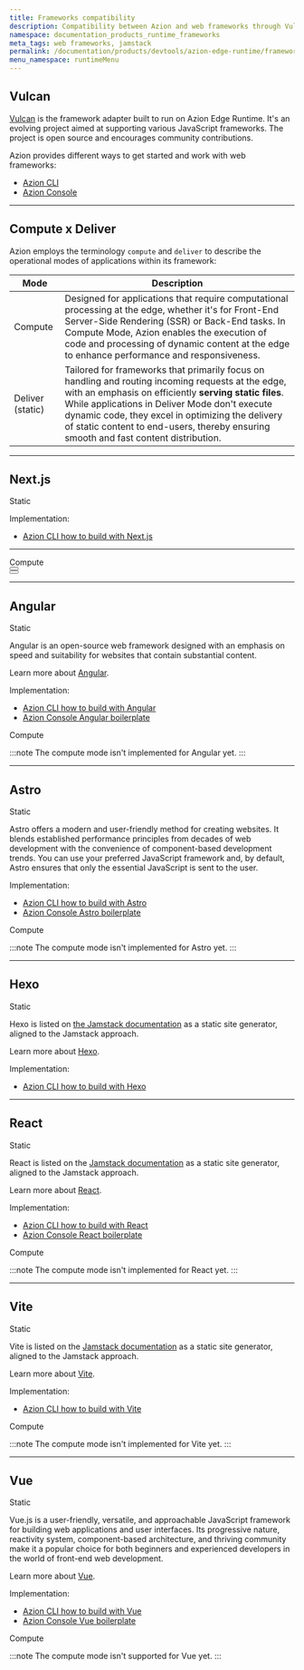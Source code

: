 ```yaml
---
title: Frameworks compatibility
description: Compatibility between Azion and web frameworks through Vulcan.
namespace: documentation_products_runtime_frameworks
meta_tags: web frameworks, jamstack
permalink: /documentation/products/devtools/azion-edge-runtime/frameworks-compatibility/
menu_namespace: runtimeMenu
---
```




## Vulcan

[Vulcan](https://github.com/aziontech/vulcan) is the framework adapter built to run on Azion Edge Runtime. It's an evolving project aimed at supporting various JavaScript frameworks. The project is open source and encourages community contributions.

Azion provides different ways to get started and work with web frameworks: 

- [Azion CLI](/en/documentation/products/azion-cli/overview/)
- [Azion Console](/en/documentation/products/start-with-a-template/)

---

## Compute x Deliver

Azion employs the terminology `compute` and `deliver` to describe the operational modes of applications within its framework:

| Mode | Description |
|-     |-            |
| Compute | Designed for applications that require computational processing at the edge, whether it's for Front-End Server-Side Rendering (SSR) or Back-End tasks. In Compute Mode, Azion enables the execution of code and processing of dynamic content at the edge to enhance performance and responsiveness. | 
| Deliver (static) | Tailored for frameworks that primarily focus on handling and routing incoming requests at the edge, with an emphasis on efficiently **serving static files**. While applications in Deliver Mode don't execute dynamic code, they excel in optimizing the delivery of static content to end-users, thereby ensuring smooth and fast content distribution. |

---

## Next.js 

<Badge variant="accent">
  Static
</Badge>

Implementation:

- [Azion CLI how to build with Next.js](/en/documentation/products/build/develop-with-azion/frameworks-specific/next/)

---

<Badge variant="accent">
  Compute
</Badge>

<br />
<Button href="/en/documentation/devtools/azion-edge-runtime/compatibility/nextjs/" text="go to Azion and Next.js compatibility docs" variant="secondary" target="_blank"></Button>
<br />
<Button href="https://github.com/aziontech/vulcan/tree/main/examples/next/node-pages-12-3-1" text="go to a compute mode project example" variant="secondary" target="_blank"></Button>


---

## Angular 
<Badge variant="accent">
  Static
</Badge>

Angular is an open-source web framework designed with an emphasis on speed and suitability for websites that contain substantial content.

Learn more about [Angular](https://angular.io/docs).

Implementation:

- [Azion CLI how to build with Angular](/en/documentation/products/build/develop-with-azion/frameworks-specific/angular/)
- [Azion Console Angular boilerplate](/en/documentation/products/guides/angular-boilerplate/)

<Badge variant="accent">
  Compute
</Badge>

:::note 
The compute mode isn't implemented for Angular yet.
:::

---

## Astro
<Badge variant="accent">
  Static
</Badge>

Astro offers a modern and user-friendly method for creating websites. It blends established performance principles from decades of web development with the convenience of component-based development trends. You can use your preferred JavaScript framework and, by default, Astro ensures that only the essential JavaScript is sent to the user.

Implementation:

- [Azion CLI how to build with Astro](/en/documentation/products/build/develop-with-azion/frameworks-specific/astro/)
- [Azion Console Astro boilerplate](/en/documentation/products/guides/astro-boilerplate/)

<Badge variant="accent">
  Compute
</Badge>

 :::note 
 The compute mode isn't implemented for Astro yet.
 :::

---

## Hexo
<Badge variant="accent">
  Static
</Badge>

Hexo is listed on [the Jamstack documentation](https://jamstack.org/generators/hexo/) as a static site generator, aligned to the Jamstack approach.

Learn more about [Hexo](https://hexo.io/docs/).

Implementation:

- [Azion CLI how to build with Hexo](/en/documentation/products/build/develop-with-azion/frameworks-specific/hexo/)

---


## React
<Badge variant="accent">
  Static
</Badge>

React is listed on the [Jamstack documentation](https://jamstack.org/generators/react-static/) as a static site generator, aligned to the Jamstack approach.

Learn more about [React](https://react.dev/).

Implementation:

- [Azion CLI how to build with React](/en/documentation/products/build/develop-with-azion/frameworks-specific/react/)
- [Azion Console React boilerplate](/en/documentation/products/guides/react-boilerplate/)

<Badge variant="accent">
  Compute
</Badge>

 :::note 
 The compute mode isn't implemented for React yet.
 :::

---

## Vite
<Badge variant="accent">
  Static
</Badge>

Vite is listed on the [Jamstack documentation](https://jamstack.org/generators/vite/) as a static site generator, aligned to the Jamstack approach.

Learn more about [Vite](https://vitejs.dev/).

Implementation:

- [Azion CLI how to build with Vite](/en/documentation/products/build/develop-with-azion/frameworks-specific/vite/)

<Badge variant="accent">
  Compute
</Badge>

 :::note 
 The compute mode isn't implemented for Vite yet.
 :::

---

## Vue
<Badge variant="accent">
  Static
</Badge>

Vue.js is a user-friendly, versatile, and approachable JavaScript framework for building web applications and user interfaces. Its progressive nature, reactivity system, component-based architecture, and thriving community make it a popular choice for both beginners and experienced developers in the world of front-end web development.

Learn more about [Vue](https://vuejs.org/guide/introduction.html).

Implementation:

- [Azion CLI how to build with Vue](/en/documentation/products/build/develop-with-azion/frameworks-specific/vue/)
- [Azion Console Vue boilerplate](/en/documentation/products/guides/vue-boilerplate/)

<Badge variant="accent">
  Compute
</Badge>

 :::note 
 The compute mode isn't supported for Vue yet.
 :::